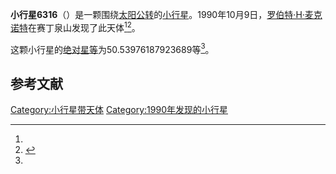 {{Infobox planet
| bgcolour = #FFFFC0
| name = 6316
| symbol = 
| image = 
| caption = 
| discovery = yes
| discovery_ref = 
| discoverer = [[罗伯特·H·麦克诺特|罗伯特·H·麦克诺特]]
| discovery_site = [[赛丁泉山|赛丁泉山]] 
| discovered = 1990年10月9日
| designations = yes
| mp_name = 
| named_after = 
| alt_names = 1990 TL6/ 1993 OW8
| mp_category = [[主带小行星|主带小行星]]
| orbit_ref = <ref name="a">[http://ssd.jpl.nasa.gov/sbdb.cgi?sstr=6316 6316] {{Wayback|url=http://ssd.jpl.nasa.gov/sbdb.cgi?sstr=6316 |date=20110610032236 }}，小行星數據庫瀏覽器（JPL Small-Body Database Browser）－[[美国国家航空航天局|美国国家航空航天局]]喷气推进实验室</ref>
| epoch = 2456400.5 (2013年4月18日更新)
| aphelion = {{convert|2.549013347950657|AU|km|3|abbr=on|lk=out}}
| perihelion = {{convert|1.78957477687522|AU|km|3|abbr=on}}
| semimajor = {{convert|2.169294062412938|AU|km|3|abbr=on}}
| eccentricity = 0.17504279
| period = 1167.014006 [[日|日]]<br />3.2[[儒略年|儒略年]]
| avg_speed = 
| inclination = 3.700796446189234
| asc_node = 306.4957754283437
| mean_anomaly = 
| arg_peri = 50.53976187923689
| satellites = 
| physical_characteristics = yes
| dimensions = 
| mass = 
| density = 
| surface_grav = 
| escape_velocity = 
| sidereal_day = 
| axial_tilt = 
| pole_ecliptic_lat = 
| pole_ecliptic_lon = 
| albedo = 
| temperatures= 
| temp_name1 = 
| mean_temp_1 = 
| max_temp_1 = 
| temp_name2 = 
| max_temp_2 = 
| spectral_type = 
| abs_magnitude = 50.53976187923689
}}

'''小行星6316'''（{{lang-en|6316}}）是一颗围绕[[太阳|太阳]][[公转|公转]]的[[小行星|小行星]]。1990年10月9日，[[罗伯特·H·麦克诺特|罗伯特·H·麦克诺特]]在赛丁泉山发现了此天体<ref name="a" /><ref>{{cite news|title=小行星列表|url=http://cfa-www.harvard.edu/iau/lists/NumberedMPs.txt|accessdate=2013-07-08|newspaper=哈佛大学|archive-date=2008-05-17|archive-url=https://web.archive.org/web/20080517010638/http://cfa-www.harvard.edu/iau/lists/NumberedMPs.txt|dead-url=no}}</ref>。

这颗小行星的[[绝对星等|绝对星等]]为50.53976187923689等<ref name="a" />。

==参考文献==
{{reflist}}
{{Minor Planet Number|[[小行星6315|小行星6315]]|[[小行星6317|小行星6317]]}}

{{小天体}}

[[Category:小行星带天体|Category:小行星带天体]]
[[Category:1990年发现的小行星|Category:1990年发现的小行星]]

{{asteroid-stub}}